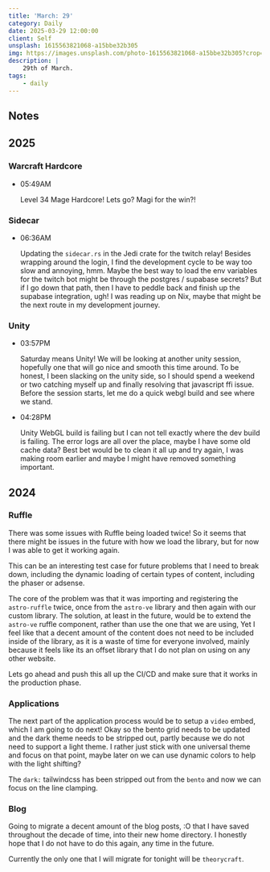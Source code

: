 ```yaml
---
title: 'March: 29'
category: Daily
date: 2025-03-29 12:00:00
client: Self
unsplash: 1615563821068-a15bbe32b305
img: https://images.unsplash.com/photo-1615563821068-a15bbe32b305?crop=entropy&cs=srgb&fm=jpg&ixid=MnwzNjM5Nzd8MHwxfHJhbmRvbXx8fHx8fHx8fDE2ODE3NDg2ODY&ixlib=rb-4.0.3&q=85
description: |
    29th of March.
tags:
    - daily
---
```


<Adsense />


## Notes

## 2025

### Warcraft Hardcore

-   05:49AM

    Level 34 Mage Hardcore!
    Lets go? Magi for the win?!

### Sidecar

-   06:36AM

    Updating the `sidecar.rs` in the Jedi crate for the twitch relay!
    Besides wrapping around the login, I find the development cycle to be way too slow and annoying, hmm.
    Maybe the best way to load the env variables for the twitch bot might be through the postgres / supabase secrets?
    But if I go down that path, then I have to peddle back and finish up the supabase integration, ugh!
    I was reading up on Nix, maybe that might be the next route in my development journey.

### Unity

-   03:57PM

    Saturday means Unity!
    We will be looking at another unity session, hopefully one that will go nice and smooth this time around.
    To be honest, I been slacking on the unity side, so I should spend a weekend or two catching myself up and finally resolving that javascript ffi issue.
    Before the session starts, let me do a quick webgl build and see where we stand.

-   04:28PM

    Unity WebGL build is failing but I can not tell exactly where the dev build is failing.
    The error logs are all over the place, maybe I have some old cache data?
    Best bet would be to clean it all up and try again, I was making room earlier and maybe I might have removed something important.

## 2024


### Ruffle

There was some issues with Ruffle being loaded twice! So it seems that there might be issues in the future with how we load the library, but for now I was able to get it working again.

This can be an interesting test case for future problems that I need to break down, including the dynamic loading of certain types of content, including the phaser or adsense.

The core of the problem was that it was importing and registering the `astro-ruffle` twice, once from the `astro-ve` library and then again with our custom library. The solution, at least in the future, would be to extend the `astro-ve` ruffle component, rather than use the one that we are using,
Yet I feel like that a decent amount of the content does not need to be included inside of the library, as it is a waste of time for everyone involved, mainly because it feels like its an offset library that I do not plan on using on any other website.

Lets go ahead and push this all up the CI/CD and make sure that it works in the production phase.


### Applications

The next part of the application process would be to setup a `video` embed, which I am going to do next!
Okay so the bento grid needs to be updated and the dark theme needs to be stripped out, partly because we do not need to support a light theme.
I rather just stick with one universal theme and focus on that point, maybe later on we can use dynamic colors to help with the light shifting?

The `dark:` tailwindcss has been stripped out from the `bento` and now we can focus on the line clamping.



### Blog

Going to migrate a decent amount of the blog posts, :O that I have saved throughout the decade of time, into their new home directory.
I honestly hope that I do not have to do this again, any time in the future.

Currently the only one that I will migrate for tonight will be `theorycraft`.

